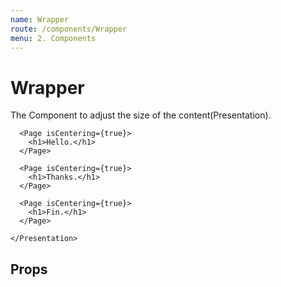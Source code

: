 ```yaml
---
name: Wrapper
route: /components/Wrapper
menu: 2. Components
---
```



# Wrapper
The Component to adjust the size of the content(Presentation).

<Playground>
  <Wrapper width={'600px'} height={'400px'} contentSize={'cover'}>
    <Presentation aspect={{height: 9, width: 16}}>
  
      <Page isCentering={true}>
        <h1>Hello.</h1>
      </Page>
  
      <Page isCentering={true}>
        <h1>Thanks.</h1>
      </Page>
  
      <Page isCentering={true}>
        <h1>Fin.</h1>
      </Page>
  
    </Presentation>
  </Wrapper>
</Playground>


## Props

<Props of={Wrapper} />

